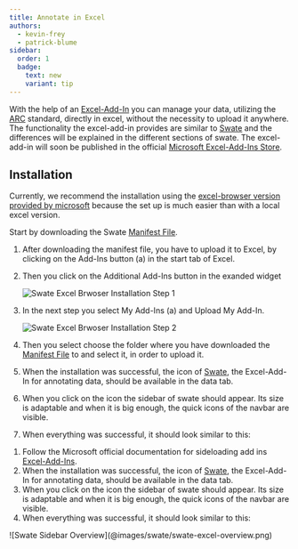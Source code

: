 ```yaml
---
title: Annotate in Excel
authors:
  - kevin-frey
  - patrick-blume
sidebar:
  order: 1
  badge:
    text: new
    variant: tip
---
```





With the help of an [Excel-Add-In](https://learn.microsoft.com/de-de/office/dev/add-ins/excel/excel-add-ins-overview) you can manage your data, utilizing the [ARC](https://nfdi4plants.github.io/nfdi4plants.knowledgebase/core-concepts/arc/) standard, directly in excel, without the necessity to upload it anywhere. 
The functionality the excel-add-in provides are similar to [Swate](https://nfdi4plants.github.io/nfdi4plants.knowledgebase/swate/) and the differences will be explained in the different sections of swate.
The excel-add-in will soon be published in the official [Microsoft Excel-Add-Ins Store](https://appsource.microsoft.com/en-us/marketplace/apps?product=excel).

## Installation
Currently, we recommend the installation using the [excel-browser version provided by microsoft](https://excel.cloud.microsoft/?wdOrigin=MARKETING.FREE.GO-TO-EXCEL) because the set up is much easier than with a local excel version.

<Tabs syncKey="swateHost">
<TabItem label="Browser">

Start by downloading the Swate [Manifest File](https://github.com/nfdi4plants/Swate/blob/main/build/manifest.production.xml). 

<Steps>

1. After downloading the manifest file, you have to upload it to Excel, by clicking on the Add-Ins button (a) in the start tab of Excel.
2. Then you click on the Additional Add-Ins button in the exanded widget

    ![Swate Excel Brwoser Installation Step 1](@images/swate/swate-browser-excel-add-in-basic.png)

3. In the next step you select My Add-Ins (a) and Upload My Add-In.

    ![Swate Excel Brwoser Installation Step 2](@images/swate/swate-browser-excel-add-in-additional-ones.png)

4. Then you select choose the folder where you have downloaded the [Manifest File](https://github.com/nfdi4plants/Swate/tree/main/src/Client/public) to and select it, in order to upload it.
5. When the installation was successful, the icon of [Swate](https://nfdi4plants.github.io/nfdi4plants.knowledgebase/swate/), the Excel-Add-In for annotating data, should be available in the data tab.
6. When you click on the icon the sidebar of swate should appear. Its size is adaptable and when it is big enough, the quick icons of the navbar are visible.
7. When everything was successful, it should look similar to this:

</Steps>

</TabItem>
<TabItem label="Excel">

<Steps>

1. Follow the Microsoft official documentation for sideloading add ins [Excel-Add-Ins](https://learn.microsoft.com/en-us/office/dev/add-ins/testing/test-debug-office-add-ins#sideload-an-office-add-in-for-testing).
2. When the installation was successful, the icon of [Swate](https://nfdi4plants.github.io/nfdi4plants.knowledgebase/swate/), the Excel-Add-In for annotating data, should be available in the data tab.
3. When you click on the icon the sidebar of swate should appear. Its size is adaptable and when it is big enough, the quick icons of the navbar are visible.
4. When everything was successful, it should look similar to this:

</Steps>

</TabItem>
</Tabs>
![Swate Sidebar Overview](@images/swate/swate-excel-overview.png)

